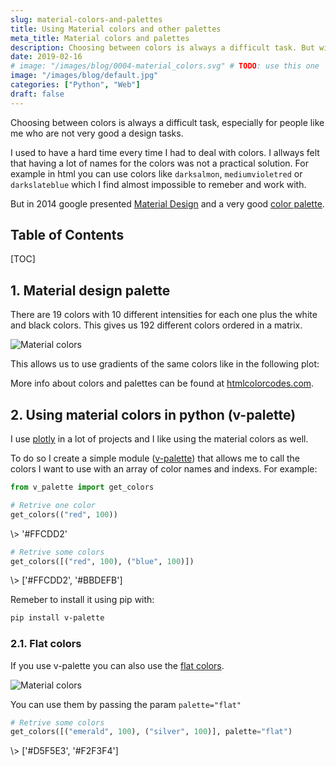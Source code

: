 ```yaml
---
slug: material-colors-and-palettes
title: Using Material colors and other palettes
meta_title: Material colors and palettes
description: Choosing between colors is always a difficult task. But with the material design palette it is possible to solve most of color related problems easily.
date: 2019-02-16
# image: "/images/blog/0004-material_colors.svg" # TODO: use this one
image: "/images/blog/default.jpg"
categories: ["Python", "Web"]
draft: false
---
```


Choosing between colors is always a difficult task, especially for people like me who are not very good a design tasks.

I used to have a hard time every time I had to deal with colors. I allways felt that having a lot of names for the colors was not a practical solution. For example in html you can use colors like `darksalmon`, `mediumvioletred` or `darkslateblue` which I find almost impossible to remeber and work with.

But in 2014 google presented [Material Design](https://material.io/) and a very good [color palette](https://material.io/design/color/the-color-system.html#color-usage-palettes).

## Table of Contents

[TOC]

## 1. Material design palette

There are 19 colors with 10 different intensities for each one plus the white and black colors. This gives us 192 different colors ordered in a matrix.

![Material colors](../../images/posts/2019/0004-material_colors.svg)

This allows us to use gradients of the same colors like in the following plot:

<canvas id="plot-colors"></canvas>
<script type="module" src="/js/plots/posts/0001/plot-colors.js"></script>

More info about colors and palettes can be found at [htmlcolorcodes.com](https://htmlcolorcodes.com/color-chart/).

## 2. Using material colors in python (v-palette)

I use [plotly](https://plotly.com/) in a lot of projects and I like using the material colors as well.

To do so I create a simple module ([v-palette](https://github.com/villoro/v-palette)) that allows me to call the colors I want to use with an array of color names and indexs. For example:

```python
from v_palette import get_colors

# Retrive one color
get_colors(("red", 100))
```
<TerminalOutput className="mb-6">
  \> '#FFCDD2'
</TerminalOutput>

```python
# Retrive some colors
get_colors([("red", 100), ("blue", 100)])
```
<TerminalOutput>
  \> ['#FFCDD2', '#BBDEFB']
</TerminalOutput>

Remeber to install it using pip with:

```sh
pip install v-palette
```

### 2.1. Flat colors

If you use v-palette you can also use the [flat colors](https://htmlcolorcodes.com/color-chart/flat-design-color-chart/).

![Material colors](../../images/posts/2019/0004-flat_colors.svg)

You can use them by passing the param `palette="flat"`

```python
# Retrive some colors
get_colors([("emerald", 100), ("silver", 100)], palette="flat")
```
<TerminalOutput>
  \> ['#D5F5E3', '#F2F3F4']
</TerminalOutput>
